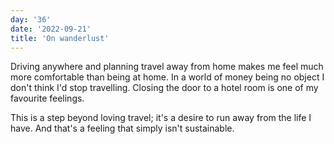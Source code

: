 ```yaml
---
day: '36'
date: '2022-09-21'
title: 'On wanderlust'
---
```


Driving anywhere and planning travel away from home makes me feel much more comfortable than being at home. In a world of money being no object I don't think I'd stop travelling. Closing the door to a hotel room is one of my favourite feelings.

This is a step beyond loving travel; it's a desire to run away from the life I have. And that's a feeling that simply isn't sustainable.

